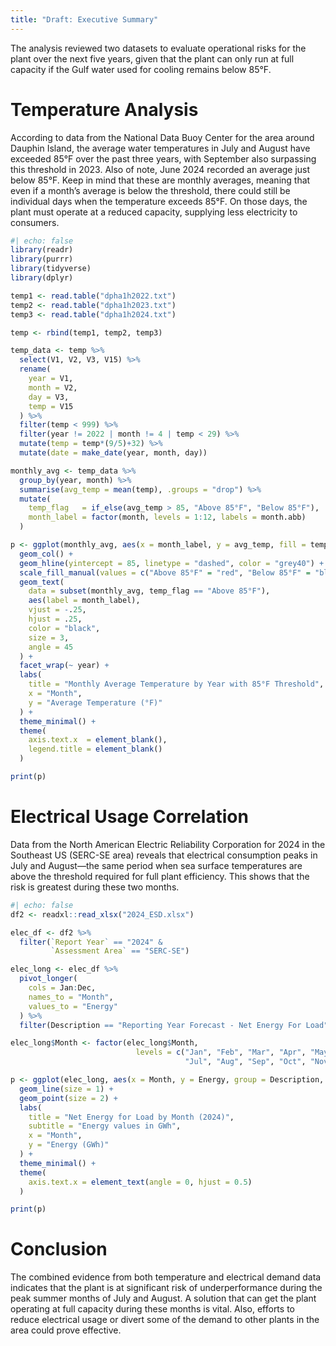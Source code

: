 ```yaml
---
title: "Draft: Executive Summary"
---
```



The analysis reviewed two datasets to evaluate operational risks for the plant over the next five years, given that the plant can only run at full capacity if the Gulf water used for cooling remains below 85°F.

# Temperature Analysis

According to data from the National Data Buoy Center for the area around Dauphin Island, the average water temperatures in July and August have exceeded 85°F over the past three years, with September also surpassing this threshold in 2023. Also of note, June 2024 recorded an average just below 85°F. Keep in mind that these are monthly averages, meaning that even if a month's average is below the threshold, there could still be individual days when the temperature exceeds 85°F. On those days, the plant must operate at a reduced capacity, supplying less electricity to consumers.

```r
#| echo: false
library(readr)
library(purrr)
library(tidyverse)
library(dplyr)

temp1 <- read.table("dpha1h2022.txt")
temp2 <- read.table("dpha1h2023.txt")
temp3 <- read.table("dpha1h2024.txt")

temp <- rbind(temp1, temp2, temp3)

temp_data <- temp %>%
  select(V1, V2, V3, V15) %>%
  rename(
    year = V1,
    month = V2,
    day = V3,
    temp = V15
  ) %>%
  filter(temp < 999) %>%
  filter(year != 2022 | month != 4 | temp < 29) %>%
  mutate(temp = temp*(9/5)+32) %>% 
  mutate(date = make_date(year, month, day))

monthly_avg <- temp_data %>%
  group_by(year, month) %>%
  summarise(avg_temp = mean(temp), .groups = "drop") %>%
  mutate(
    temp_flag   = if_else(avg_temp > 85, "Above 85°F", "Below 85°F"),
    month_label = factor(month, levels = 1:12, labels = month.abb)
  )

p <- ggplot(monthly_avg, aes(x = month_label, y = avg_temp, fill = temp_flag)) +
  geom_col() +
  geom_hline(yintercept = 85, linetype = "dashed", color = "grey40") +
  scale_fill_manual(values = c("Above 85°F" = "red", "Below 85°F" = "blue")) +
  geom_text(
    data = subset(monthly_avg, temp_flag == "Above 85°F"),
    aes(label = month_label), 
    vjust = -.25,
    hjust = .25,
    color = "black",
    size = 3,
    angle = 45
  ) +
  facet_wrap(~ year) +
  labs(
    title = "Monthly Average Temperature by Year with 85°F Threshold",
    x = "Month",
    y = "Average Temperature (°F)"
  ) +
  theme_minimal() +
  theme(
    axis.text.x  = element_blank(),
    legend.title = element_blank()
  )

print(p)
```

# Electrical Usage Correlation
Data from the North American Electric Reliability Corporation for 2024 in the Southeast US (SERC-SE area) reveals that electrical consumption peaks in July and August—the same period when sea surface temperatures are above the threshold required for full plant efficiency. This shows that the risk is greatest during these two months.

```r
#| echo: false
df2 <- readxl::read_xlsx("2024_ESD.xlsx")

elec_df <- df2 %>%
  filter(`Report Year` == "2024" &
         `Assessment Area` == "SERC-SE")

elec_long <- elec_df %>%
  pivot_longer(
    cols = Jan:Dec,
    names_to = "Month",
    values_to = "Energy"
  ) %>%
  filter(Description == "Reporting Year Forecast - Net Energy For Load")

elec_long$Month <- factor(elec_long$Month, 
                            levels = c("Jan", "Feb", "Mar", "Apr", "May", "Jun",
                                       "Jul", "Aug", "Sep", "Oct", "Nov", "Dec"))

p <- ggplot(elec_long, aes(x = Month, y = Energy, group = Description, colour = Description)) +
  geom_line(size = 1) +
  geom_point(size = 2) +
  labs(
    title = "Net Energy for Load by Month (2024)",
    subtitle = "Energy values in GWh",
    x = "Month",
    y = "Energy (GWh)"
  ) +
  theme_minimal() +
  theme(
    axis.text.x = element_text(angle = 0, hjust = 0.5)
  )

print(p)
```

# Conclusion
The combined evidence from both temperature and electrical demand data indicates that the plant is at significant risk of underperformance during the peak summer months of July and August. A solution that can get the plant operating at full capacity during these months is vital. Also, efforts to reduce electrical usage or divert some of the demand to other plants in the area could prove effective. 